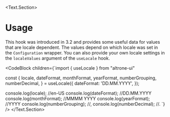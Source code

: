
<BluePrint title="useLocale" />

<Text.Section>
  # Usage

  This hook was introduced in 3.2 and provides some useful data for values that are locale dependent. The values depend
  on which locale was set in the `Configuration` wrapper. You can also provide your own locale settings in the `localeValues` argument
  of the `useLocale` hook.

  <CodeBlock children={`import { useLocale } from "altrone-ui"

const {
  locale,
  dateFormat,
  monthFormat,
  yearFormat,
  numberGrouping,
  numberDecimal,
} = useLocale({
  dateFormat: 'DD.MM.YYYY',
});

console.log(locale); //en-US
console.log(dateFormat); //DD.MM.YYYY
console.log(monthFormat); //MMMM YYYY
console.log(yearFormat); //YYYY
console.log(numberGrouping); //,
console.log(numberDecimal); //.
`} />
</Text.Section>